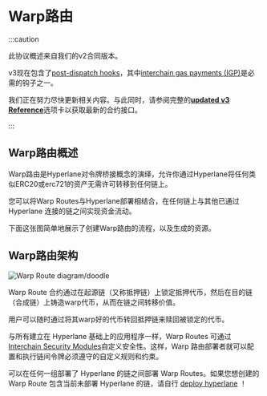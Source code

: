 # Warp路由

:::caution

此协议概述来自我们的v2合同版本。

v3现在包含了[post-dispatch hooks](../reference/hooks/overview.mdx)，其中[interchain gas payments (IGP)](../reference/hooks/interchain-gas.mdx)是必需的钩子之一。

我们正在努力尽快更新相关内容。与此同时，请参阅完整的[**updated v3 Reference**](../reference/messaging/messaging-interface.mdx)选项卡以获取最新的合约接口。

:::

## Warp路由概述

Warp路由是Hyperlane对令牌桥接概念的演绎，允许你通过Hyperlane将任何类似ERC20或erc721的资产无需许可转移到任何链上。

您可以将Warp Routes与Hyperlane部署相结合，在任何链上与其他已通过 Hyperlane 连接的链之间实现资金流动。

下面这张图简单地展示了创建Warp路由的流程，以及生成的资源。

## Warp路由架构

![Warp Route diagram/doodle](../../static/img/warpcontractdiagram.png)

Warp Route 合约通过在起源链（又称抵押链）上锁定抵押代币，然后在目的链（合成链）上铸造warp代币，从而在链之间转移价值。

用户可以随时通过将其warp好的代币转回抵押链来赎回被锁定的代币。

与所有建立在 Hyperlane 基础上的应用程序一样，Warp Routes 可通过[Interchain Security Modules](../protocol/ISM/modular-security.mdx)自定义安全性。这样，Warp 路由部署者就可以配置和执行链间令牌必须遵守的自定义规则和约束。

可以在任何一组部署了 Hyperlane 的链之间部署 Warp Routes。如果您想创建的 Warp Route 包含当前未部署 Hyperlane 的链，请自行 [deploy hyperlane](../deploy-hyperlane.mdx) ！
